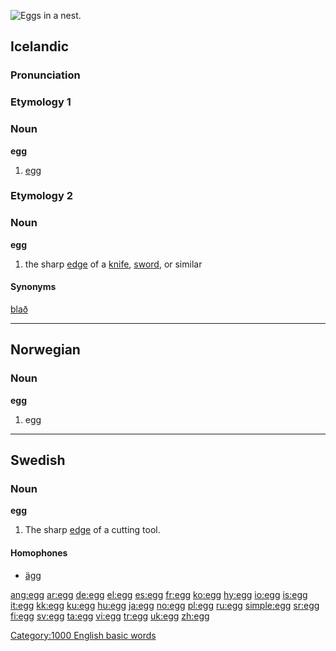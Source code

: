 [[Image:Egg in straw nest.jpg|thumb|right|Eggs in a nest.]]
{{wikipedia}}


==Icelandic==

===Pronunciation===
{{IPA|[ˈɛɡ̊ː]}}

===Etymology 1===
===Noun===
'''egg''' {{n}}

# [[#English|egg]]

{{is-decl-noun|egg|egg|eggi|eggs
|eggið|eggið|egginu|eggsins
|egg|egg|eggjum|eggja
|eggin|eggin|eggjunum|eggjanna}}

===Etymology 2===
===Noun===
'''egg''' {{f}}

# the sharp [[edge]] of a [[knife]], [[sword]], or similar

{{is-decl-noun|egg|egg|egg|eggjar
|eggin|eggina|egginni|eggjarinnar
|eggjar|eggjar|eggjum|eggja
|eggjarnar|eggjarnar|eggjunum|eggjanna}}

====Synonyms====
[[blað]] {{n}}

----

==Norwegian==
===Noun===
'''egg''' {{g|Norwegian}}

# egg

----

==Swedish==
===Noun===
'''egg''' 
{{sv-noun-reg-ar}}
# The sharp [[edge]] of a cutting tool.

====Homophones====
*[[ägg]]

[[Category:1000 English basic words]]

[[ang:egg]]
[[ar:egg]]
[[de:egg]]
[[el:egg]]
[[es:egg]]
[[fr:egg]]
[[ko:egg]]
[[hy:egg]]
[[io:egg]]
[[is:egg]]
[[it:egg]]
[[kk:egg]]
[[ku:egg]]
[[hu:egg]]
[[ja:egg]]
[[no:egg]]
[[pl:egg]]
[[ru:egg]]
[[simple:egg]]
[[sr:egg]]
[[fi:egg]]
[[sv:egg]]
[[ta:egg]]
[[vi:egg]]
[[tr:egg]]
[[uk:egg]]
[[zh:egg]]